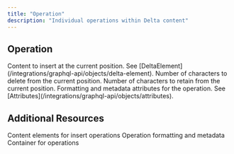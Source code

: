 ```yaml
---
title: "Operation"
description: "Individual operations within Delta content"
---
```


## Operation

<ParamField path="insert" type="DeltaElement">
  Content to insert at the current position. See [DeltaElement](/integrations/graphql-api/objects/delta-element).
</ParamField>

<ParamField path="delete" type="Int">
  Number of characters to delete from the current position.
</ParamField>

<ParamField path="retain" type="Int">
  Number of characters to retain from the current position.
</ParamField>

<ParamField path="attributes" type="Attributes">
  Formatting and metadata attributes for the operation. See [Attributes](/integrations/graphql-api/objects/attributes).
</ParamField>

## Additional Resources

<CardGroup cols={2}>
  <Card title="DeltaElement Schema" icon="cube" href="/integrations/graphql-api/objects/delta-element">
    Content elements for insert operations
  </Card>
  <Card title="Attributes Schema" icon="tag" href="/integrations/graphql-api/objects/attributes">
    Operation formatting and metadata
  </Card>
  <Card title="Delta Schema" icon="layers" href="/integrations/graphql-api/objects/delta">
    Container for operations
  </Card>
</CardGroup>
